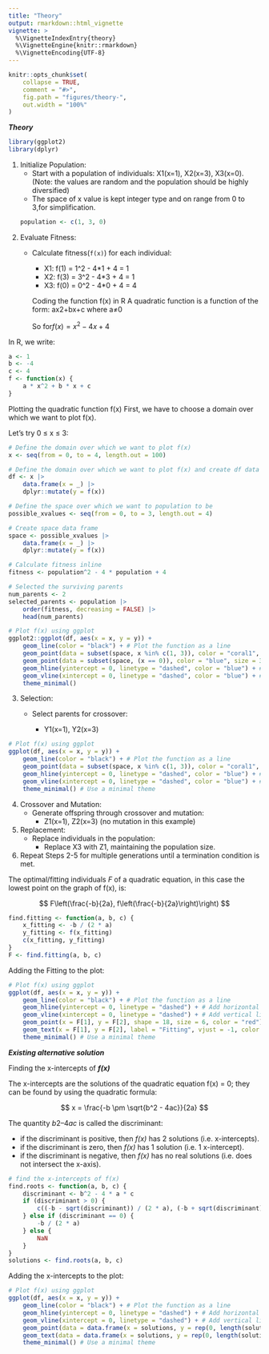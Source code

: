 ---
title: "Theory"
output: rmarkdown::html_vignette
vignette: >
  %\VignetteIndexEntry{theory}
  %\VignetteEngine{knitr::rmarkdown}
  %\VignetteEncoding{UTF-8}
---


```{r, include = FALSE}
knitr::opts_chunk$set(
    collapse = TRUE,
    comment = "#>",
    fig.path = "figures/theory-",
    out.width = "100%"
)
```



***Theory***

```{r setup, results='hide', warning = FALSE, message = FALSE, include = FALSE}
library(ggplot2)
library(dplyr)
```

1.  Initialize Population:
    -   Start with a population of individuals: X1(x=1), X2(x=3), X3(x=0).\
    (Note: the values are random and the population should be highly diversified)
    -   The space of x value is kept integer type and on range from 0 to 3,for simplification.
```{r}
population <- c(1, 3, 0)
```
    
2.  Evaluate Fitness:
    -   Calculate fitness(`f(x)`) for each individual:

        -   X1: f(1) = 1\^2 - 4\*1 + 4 = 1
        -   X2: f(3) = 3\^2 - 4\*3 + 4 = 1
        -   X3: f(0) = 0\^2 - 4\*0 + 4 = 4

        Coding the function f(x) in R A quadratic function is a function of the form: ax2+bx+c where a≠0

        So for$f(x) = x^2 - 4x + 4$

In R, we write:

```{r}
a <- 1
b <- -4
c <- 4
f <- function(x) {
    a * x^2 + b * x + c
}
```


Plotting the quadratic function f(x) First, we have to choose a domain over which we want to plot f(x).

Let’s try 0 ≤ x ≤ 3:

```{r initial_poputation, out.width="70%", fig.cap=""}
# Define the domain over which we want to plot f(x)
x <- seq(from = 0, to = 4, length.out = 100)

# Define the domain over which we want to plot f(x) and create df data frame
df <- x |>
    data.frame(x = _) |>
    dplyr::mutate(y = f(x))

# Define the space over which we want to population to be
possible_xvalues <- seq(from = 0, to = 3, length.out = 4)

# Create space data frame
space <- possible_xvalues |>
    data.frame(x = _) |>
    dplyr::mutate(y = f(x))

# Calculate fitness inline
fitness <- population^2 - 4 * population + 4

# Selected the surviving parents
num_parents <- 2
selected_parents <- population |>
    order(fitness, decreasing = FALSE) |>
    head(num_parents)

# Plot f(x) using ggplot
ggplot2::ggplot(df, aes(x = x, y = y)) +
    geom_line(color = "black") + # Plot the function as a line
    geom_point(data = subset(space, x %in% c(1, 3)), color = "coral1", size = 3, shape = 8) + # Plot points at x=1 and x=3
    geom_point(data = subset(space, (x == 0)), color = "blue", size = 3, shape = 8) + # Plot a point at x=0
    geom_hline(yintercept = 0, linetype = "dashed", color = "blue") + # Add horizontal line at y=0
    geom_vline(xintercept = 0, linetype = "dashed", color = "blue") + # Add vertical line at x=0
    theme_minimal()
```

3.  Selection:
    -   Select parents for crossover:

        -   Y1(x=1), Y2(x=3)

```{r selection, out.width="70%", fig.cap=""}
# Plot f(x) using ggplot
ggplot(df, aes(x = x, y = y)) +
    geom_line(color = "black") + # Plot the function as a line
    geom_point(data = subset(space, x %in% c(1, 3)), color = "coral1", size = 6, shape = 8) + # Plot points at x=1 and x=3
    geom_hline(yintercept = 0, linetype = "dashed", color = "blue") + # Add horizontal line at y=0
    geom_vline(xintercept = 0, linetype = "dashed", color = "blue") + # Add vertical line at x=0
    theme_minimal() # Use a minimal theme
```

4.  Crossover and Mutation:
    -   Generate offspring through crossover and mutation:
        -   Z1(x=1), Z2(x=3) (no mutation in this example)
5.  Replacement:
    -   Replace individuals in the population:
        -   Replace X3 with Z1, maintaining the population size.
6.  Repeat Steps 2-5 for multiple generations until a termination condition is met.

The optimal/fitting individuals *F* of a quadratic equation, in this case the lowest point on the graph of f(x), is: 

$$
F\left(\frac{-b}{2a}, f\left(\frac{-b}{2a}\right)\right)
$$

```{r fitting, out.width="70%", fig.cap=""}
find.fitting <- function(a, b, c) {
    x_fitting <- -b / (2 * a)
    y_fitting <- f(x_fitting)
    c(x_fitting, y_fitting)
}
F <- find.fitting(a, b, c)
```

Adding the Fitting to the plot:

```{r fitting_plot, out.width="70%", fig.cap=""}
# Plot f(x) using ggplot
ggplot(df, aes(x = x, y = y)) +
    geom_line(color = "black") + # Plot the function as a line
    geom_hline(yintercept = 0, linetype = "dashed") + # Add horizontal line at y=0
    geom_vline(xintercept = 0, linetype = "dashed") + # Add vertical line at x=0
    geom_point(x = F[1], y = F[2], shape = 18, size = 6, color = "red") + # Plot the vertex
    geom_text(x = F[1], y = F[2], label = "Fitting", vjust = -1, color = "red", size = 5) + # Add label next to the vertex
    theme_minimal() # Use a minimal theme
```

***Existing alternative solution***



Finding the x-intercepts of ***f(x)***

The x-intercepts are the solutions of the quadratic equation f(x) = 0; they can be found by using the quadratic formula:

$$
x = \frac{-b \pm \sqrt{b^2 - 4ac}}{2a}
$$

The quantity $b2–4ac$ is called the discriminant:

-   if the discriminant is positive, then *f(x)* has 2 solutions (i.e. x-intercepts).
-   if the discriminant is zero, then *f(x)* has 1 solution (i.e. 1 x-intercept).
-   if the discriminant is negative, then *f(x)* has no real solutions (i.e. does not intersect the x-axis).


```{r function_intercepts}
# find the x-intercepts of f(x)
find.roots <- function(a, b, c) {
    discriminant <- b^2 - 4 * a * c
    if (discriminant > 0) {
        c((-b - sqrt(discriminant)) / (2 * a), (-b + sqrt(discriminant)) / (2 * a))
    } else if (discriminant == 0) {
        -b / (2 * a)
    } else {
        NaN
    }
}
solutions <- find.roots(a, b, c)
```

Adding the x-intercepts to the plot:
```{r plot_intercepts, out.width="70%", fig.cap=""}
# Plot f(x) using ggplot
ggplot(df, aes(x = x, y = y)) +
    geom_line(color = "black") + # Plot the function as a line
    geom_hline(yintercept = 0, linetype = "dashed") + # Add horizontal line at y=0
    geom_vline(xintercept = 0, linetype = "dashed") + # Add vertical line at x=0
    geom_point(data = data.frame(x = solutions, y = rep(0, length(solutions))), shape = 18, size = 6, color = "red") + # Plot x-intercepts
    geom_text(data = data.frame(x = solutions, y = rep(0, length(solutions)), label = "Fitting(x-intercept)"), aes(label = label), vjust = -1, color = "red", size = 5) + # Add labels next to x-intercepts
    theme_minimal() # Use a minimal theme
```

